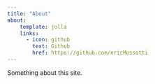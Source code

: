 ```yaml
---
title: "About"
about:
    template: jolla
    links: 
      - icon: github
        text: Github
        href: https://github.com/ericMossotti
---
```


Something about this site.
